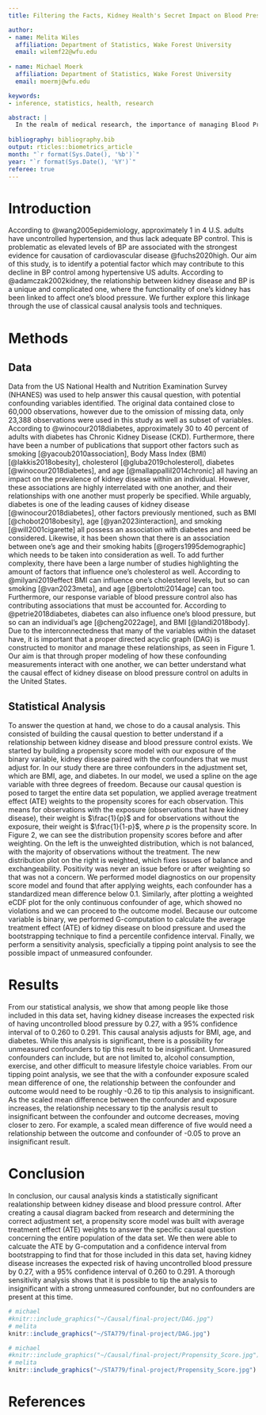 ```yaml
---
title: Filtering the Facts, Kidney Health's Secret Impact on Blood Pressure Control in US Adults

author: 
- name: Melita Wiles
  affiliation: Department of Statistics, Wake Forest University
  email: wilemf22@wfu.edu
  
- name: Michael Moerk
  affiliation: Department of Statistics, Wake Forest University
  email: moermj@wfu.edu

keywords:
- inference, statistics, health, research

abstract: |
  In the realm of medical research, the importance of managing Blood Pressure (BP) to control the risk of cardiovascular disease is established and commonly known. However, the control of BP (defined as systolic BP < 140 and diastolic BP < 90) among US adults with hypertension in the United States, has been decreasing over the past decade. Using publicly available data, this study aims to identify a potential factor contributing to this decline in BP control among hypertensive US adults. Our analysis emphasizes the potential role of kidney disease as an influential factor contributing to this trend. Through classical causal analysis techniques, our findings reveal that the presence of kidney disease substantially increases an individual's probability of not achieving the recommended BP control levels by 0.27, with a 95% confidence interval from (0.260 to 0.291). The discovery of this relationship highlights the importance of management techniques targeting both hypertension and kidney disease in an attempt to increase the prevalence of proper BP control among hypertensive US adults. By addressing these conditions together, healthcare systems can potentially prevent cardiovascular diseases more efficiently, and promptly, enhancing overall patient well-being. 
  
bibliography: bibliography.bib
output: rticles::biometrics_article
month: "`r format(Sys.Date(), '%b')`"
year: "`r format(Sys.Date(), '%Y')`"
referee: true 
---
```


# Introduction {#intro}

According to @wang2005epidemiology, approximately 1 in 4 U.S. adults have uncontrolled hypertension, and thus lack adequate BP control. This is problematic as elevated levels of BP are associated with the strongest evidence for causation of cardiovascular disease @fuchs2020high. Our aim of this study, is to identify a potential factor which may contribute to this decline in BP control among hypertensive US adults. According to @adamczak2002kidney, the relationship between kidney disease and BP is a unique and complicated one, where the functionality of one's kidney has been linked to affect one's blood pressure. We further explore this linkage through the use of classical causal analysis tools and techniques.

# Methods {#methods}

## Data {#data}

Data from the US National Health and Nutrition Examination Survey (NHANES) was used to help answer this causal question, with potential confounding variables identified. The original data contained close to 60,000 observations, however due to the omission of missing data, only 23,388 observations were used in this study as well as subset of variables. According to @winocour2018diabetes, approximately 30 to 40 percent of adults with diabetes has Chronic Kidney Disease (CKD). Furthermore, there have been a number of publications that support other factors such as smoking [@yacoub2010association], Body Mass Index (BMI) [@lakkis2018obesity], cholesterol [@gluba2019cholesterol], diabetes [@winocour2018diabetes], and age [@mallappallil2014chronic] all having an impact on the prevalence of kidney disease within an individual. However, these associations are highly interrelated with one another, and their relationships with one another must properly be specified. While arguably, diabetes is one of the leading causes of kidney disease [@winocour2018diabetes], other factors previously mentioned, such as BMI [@chobot2018obesity], age [@yan2023interaction], and smoking [@will2001cigarette] all possess an association with diabetes and need be considered. Likewise, it has been shown that there is an association between one's age and their smoking habits [@rogers1995demographic] which needs to be taken into consideration as well. To add further complexity, there have been a large number of studies highlighting the amount of factors that influence one's cholesterol as well. According to @milyani2019effect BMI can influence one's cholesterol levels, but so can smoking [@van2023meta], and age [@bertolotti2014age] can too. Furthermore, our response variable of blood pressure control also has contributing associations that must be accounted for. According to @petrie2018diabetes, diabetes can also influence one's blood pressure, but so can an individual's age [@cheng2022age], and BMI [@landi2018body]. Due to the interconnectedness that many of the variables within the dataset have, it is important that a proper directed acyclic graph (DAG) is constructed to monitor and manage these relationships, as seen in Figure 1. Our aim is that through proper modeling of how these confounding measurements interact with one another, we can better understand what the causal effect of kidney disease on blood pressure control on adults in the United States.

## Statistical Analysis {#statAnalysis}

To answer the question at hand, we chose to do a causal analysis. This consisted of building the causal question to better understand if a relationship between kidney disease and blood pressure control exists. We started by building a propensity score model with our exposure of the binary variable, kidney disease paired with the confounders that we must adjust for. In our study there are three confounders in the adjustment set, which are BMI, age, and diabetes. In our model, we used a spline on the age variable with three degrees of freedom. Because our causal question is posed to target the entire data set population, we applied average treatment effect (ATE) weights to the propensity scores for each observation. This means for observations with the exposure (observations that have kidney disease), their weight is $\frac{1}{p}$ and for observations without the exposure, their weight is $\frac{1}{1-p}$, where $p$ is the propensity score. In Figure 2, we can see the distribution propensity scores before and after weighting. On the left is the unweighted distribution, which is not balanced, with the majority of observations without the treatment. The new distribution plot on the right is weighted, which fixes issues of balance and exchangeability. Positivity was never an issue before or after weighting so that was not a concern. We performed model diagnostics on our propensity score model and found that after applying weights, each confounder has a standardized mean difference below 0.1. Similarly, after plotting a weighted eCDF plot for the only continuous confounder of age, which showed no violations and we can proceed to the outcome model. Because our outcome variable is binary, we performed G-computation to calculate the average treatment effect (ATE) of kidney disease on blood pressure and used the bootstrapping technique to find a percentile confidence interval. Finally, we perform a sensitivity analysis, specficially a tipping point analysis to see the possible impact of unmeasured confounder.

# Results {#results}

From our statistical analysis, we show that among people like those included in this data set, having kidney disease increases the expected risk of having uncontrolled blood pressure by 0.27, with a 95% confidence interval of to 0.260 to 0.291. This causal analysis adjusts for BMI, age, and diabetes. While this analysis is significant, there is a possibility for unmeasured confounders to tip this result to be insignificant. Unmeasured confounders can include, but are not limited to, alcohol consumption, exercise, and other difficult to measure lifestyle choice variables. From our tipping point analysis, we see that the with a confounder exposure scaled mean difference of one, the relationship between the confounder and outcome would need to be roughly -0.26 to tip this analysis to insignificant. As the scaled mean difference between the confounder and exposure increases, the relationship necessary to tip the analysis result to insignificant between the confounder and outcome decreases, moving closer to zero. For example, a scaled mean difference of five would need a relationship between the outcome and confounder of -0.05 to prove an insignificant result. 

# Conclusion {#conclusion}

In conclusion, our causal analysis kinds a statistically significant realationship between kidney disease and blood pressure control. After creating a causal diagram backed from research and determining the correct adjustment set, a propensity score model was built with average treatment effect (ATE) weights to answer the specific causal question concerning the entire population of the data set. We then were able to calcuate the ATE by G-computation and a confidence interval from bootstrapping to find that for those included in this data set, having kidney disease increases the expected risk of having uncontrolled blood pressure by 0.27, with a 95% confidence interval of 0.260 to 0.291. A thorough sensitivity analysis shows that it is possible to tip the analysis to insignificant with a strong unmeasured confounder, but no confounders are present at this time. 


```r
# michael
#knitr::include_graphics("~/Causal/final-project/DAG.jpg")
# melita
knitr::include_graphics("~/STA779/final-project/DAG.jpg")
```


```r
# michael
#knitr::include_graphics("~/Causal/final-project/Propensity_Score.jpg")
# melita
knitr::include_graphics("~/STA779/final-project/Propensity_Score.jpg")
```

# References
